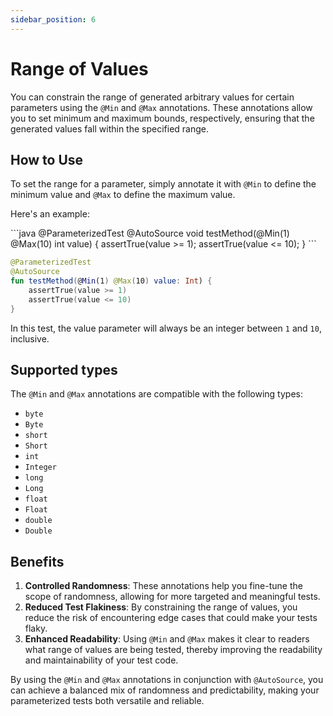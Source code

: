 ```yaml
---
sidebar_position: 6
---
```



# Range of Values

You can constrain the range of generated arbitrary values for certain parameters using the `@Min` and `@Max` annotations. These annotations allow you to set minimum and maximum bounds, respectively, ensuring that the generated values fall within the specified range.

## How to Use

To set the range for a parameter, simply annotate it with `@Min` to define the minimum value and `@Max` to define the maximum value.

Here's an example:

<JavaKotlinCodeBlock>
```java
@ParameterizedTest
@AutoSource
void testMethod(@Min(1) @Max(10) int value) {
    assertTrue(value >= 1);
    assertTrue(value <= 10);
}
```

```kotlin
@ParameterizedTest
@AutoSource
fun testMethod(@Min(1) @Max(10) value: Int) {
    assertTrue(value >= 1)
    assertTrue(value <= 10)
}
```
</JavaKotlinCodeBlock>

In this test, the value parameter will always be an integer between `1` and `10`, inclusive.

## Supported types

The `@Min` and `@Max` annotations are compatible with the following types:

- `byte`
- `Byte`
- `short`
- `Short`
- `int`
- `Integer`
- `long`
- `Long`
- `float`
- `Float`
- `double`
- `Double`

## Benefits

1. **Controlled Randomness**: These annotations help you fine-tune the scope of randomness, allowing for more targeted and meaningful tests.
1. **Reduced Test Flakiness**: By constraining the range of values, you reduce the risk of encountering edge cases that could make your tests flaky.
1. **Enhanced Readability**: Using `@Min` and `@Max` makes it clear to readers what range of values are being tested, thereby improving the readability and maintainability of your test code.

By using the `@Min` and `@Max` annotations in conjunction with `@AutoSource`, you can achieve a balanced mix of randomness and predictability, making your parameterized tests both versatile and reliable.
